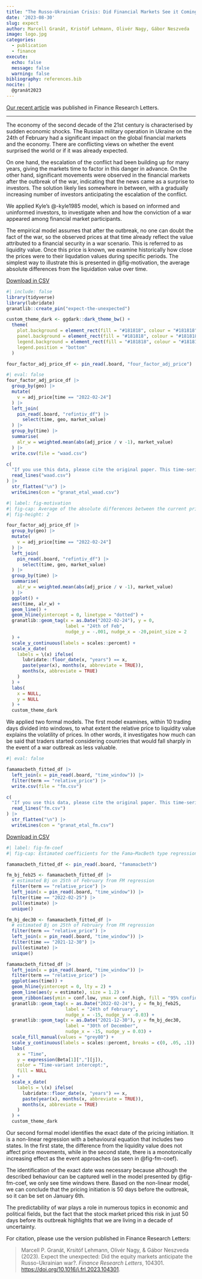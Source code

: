 ```yaml
---
title: "The Russo-Ukrainian Crisis: Did Financial Markets See it Coming?"
date: '2023-08-30'
slug: expect
author: Marcell Granát, Kristóf Lehmann, Olivér Nagy, Gábor Neszveda
image: logo.jpg
categories: 
  - publication
  - finance
execute: 
  echo: false
  message: false
  warning: false
bibliography: references.bib
nocite: |
  @granát2023
---
```


[Our recent article](https://www.sciencedirect.com/science/article/pii/S1544612323006736) was published in Finance Research Letters.

------------------------------------------------------------------------

The economy of the second decade of the 21st century is characterised by sudden economic shocks. The Russian military operation in Ukraine on the 24th of February had a significant impact on the global financial markets and the economy. There are conflicting views on whether the event surprised the world or if it was already expected.

On one hand, the escalation of the conflict had been building up for many years, giving the markets time to factor in this danger in advance. On the other hand, significant movements were observed in the financial markets after the outbreak of the war, indicating that the news came as a surprise to investors. The solution likely lies somewhere in between, with a gradually increasing number of investors anticipating the escalation of the conflict.

We applied Kyle's \@-kyle1985 model, which is based on informed and uninformed investors, to investigate when and how the conviction of a war appeared among financial market participants.

The empirical model assumes that after the outbreak, no one can doubt the fact of the war, so the observed prices at that time already reflect the value attributed to a financial security in a war scenario. This is referred to as liquidity value. Once this price is known, we examine historically how close the prices were to their liqudation values during specific periods. The simplest way to illustrate this is presented in @fig-motivation, the average absolute differences from the liquidation value over time.

<a href="https://raw.githubusercontent.com/MarcellGranat/website/main/posts/expect-the-unexpected/granat_etal_waad.csv" download class="btn btn-primary">Download in CSV</a>

```r
#| include: false
library(tidyverse)
library(lubridate)
granatlib::create_pin("expect-the-unexpected")

custom_theme_dark <- ggdark::dark_theme_bw() + 
  theme(
    plot.background = element_rect(fill = "#181818", colour = "#181818"),
    panel.background = element_rect(fill = "#181818", colour = "#181818"),
    legend.background = element_rect(fill = "#181818", colour = "#181818"),
    legend.position = "bottom"
  )
```

```r
four_factor_adj_price_df <- pin_read(.board, "four_factor_adj_price")
```

```r
#| eval: false
four_factor_adj_price_df |> 
  group_by(geo) |> 
  mutate(
    v = adj_price[time == "2022-02-24"]
  ) |> 
  left_join(
    pin_read(.board, "refintiv_df") |> 
      select(time, geo, market_value)
  ) |> 
  group_by(time) |> 
  summarise(
    alr_w = weighted.mean(abs(adj_price / v -1), market_value)
  ) |> 
  write.csv(file = "waad.csv")

c(
  "If you use this data, please cite the original paper. This time-series is the datapoints from Figure 3 in Granát, M. P., Lehmann, K., Nagy, O., & Neszveda, G. (2023). Expect the unexpected: Did the equity markets anticipate the Russo-Ukrainian war?. Finance Research Letters, 104301.", 
  read_lines("waad.csv")
) |> 
  str_flatten("\n") |> 
  writeLines(con = "granat_etal_waad.csv")
```

```r
#| label: fig-motivation
#| fig-cap: Average of the absolute differences between the current price indices and their value at the outbreak of the war.
#| fig-height: 2

four_factor_adj_price_df |> 
  group_by(geo) |> 
  mutate(
    v = adj_price[time == "2022-02-24"]
  ) |> 
  left_join(
    pin_read(.board, "refintiv_df") |> 
      select(time, geo, market_value)
  ) |> 
  group_by(time) |> 
  summarise(
    alr_w = weighted.mean(abs(adj_price / v -1), market_value)
  ) |> 
  ggplot() +
  aes(time, alr_w) +
  geom_line() + 
  geom_hline(yintercept = 0, linetype = "dotted") + 
  granatlib::geom_tag(x = as.Date("2022-02-24"), y = 0, 
                      label = "24th of Feb",
                      nudge_y = -.001, nudge_x = -20,point_size = 2
  ) +
  scale_y_continuous(labels = scales::percent) + 
  scale_x_date(
    labels = \(x) ifelse(
      lubridate::floor_date(x, "years") == x, 
      paste(year(x), months(x, abbreviate = TRUE)),
      months(x, abbreviate = TRUE)
    )
  ) +
  labs(
    x = NULL,
    y = NULL
  ) + 
  custom_theme_dark
```

We applied two formal models. The first model examines, within 10 trading days divided into windows, to what extent the relative price to liquidity value explains the volatility of prices. In other words, it investigates how much can be said that traders started considering countries that would fall sharply in the event of a war outbreak as less valuable.

```r
#| eval: false

famamacbeth_fitted_df |> 
  left_join(x = pin_read(.board, "time_window")) |> 
  filter(term == "relative_price") |> 
  write.csv(file = "fm.csv")

c(
  "If you use this data, please cite the original paper. This time-series is the datapoints from Table 3 in Granát, M. P., Lehmann, K., Nagy, O., & Neszveda, G. (2023). Expect the unexpected: Did the equity markets anticipate the Russo-Ukrainian war?. Finance Research Letters, 104301.", 
  read_lines("fm.csv")
) |> 
  str_flatten("\n") |> 
  writeLines(con = "granat_etal_fm.csv")  
```

<a href="https://raw.githubusercontent.com/MarcellGranat/website/main/posts/expect-the-unexpected/granat_etal_fm.csv" download class="btn btn-primary">Download in CSV</a>

```r
#| label: fig-fm-coef
#| fig-cap: Estimated coefficients for the Fama–MacBeth type regression models. The time series shows the effect of the difference from the liquidation value on the price change (a higher value means faster convergence).

famamacbeth_fitted_df <- pin_read(.board, "famamacbeth")

fm_bj_feb25 <- famamacbeth_fitted_df |> 
  # estimated Bj on 25th of February from FM regression 
  filter(term == "relative_price") |> 
  left_join(x = pin_read(.board, "time_window")) |> 
  filter(time == "2022-02-25") |> 
  pull(estimate) |> 
  unique()

fm_bj_dec30 <- famamacbeth_fitted_df |> 
  # estimated Bj on 25th of February from FM regression 
  filter(term == "relative_price") |> 
  left_join(x = pin_read(.board, "time_window")) |> 
  filter(time == "2021-12-30") |> 
  pull(estimate) |> 
  unique()

famamacbeth_fitted_df |> 
  left_join(x = pin_read(.board, "time_window")) |> 
  filter(term == "relative_price") |> 
  ggplot(aes(time)) + 
  geom_hline(yintercept = 0, lty = 2) +
  geom_line(aes(y = estimate), size = 1.2) + 
  geom_ribbon(aes(ymin = conf.low, ymax = conf.high, fill = "95% confidence intervals"), alpha = .2, size = .2, color = "grey70") + 
  granatlib::geom_tag(x = as.Date("2022-02-24"), y = fm_bj_feb25, 
                      label = "24th of February",
                      nudge_x = -15, nudge_y = -0.03) +
  granatlib::geom_tag(x = as.Date("2021-12-30"), y = fm_bj_dec30,
                      label = "30th of December",
                      nudge_x = -15, nudge_y = 0.03) +
  scale_fill_manual(values = "grey80") +
  scale_y_continuous(labels = scales::percent, breaks = c(0, .05, .1)) +
  labs(
    x = "Time", 
    y = expression(Beta[1][","][j]),
    color = "Time-variant intercept:",
    fill = NULL
  ) + 
  scale_x_date(
    labels = \(x) ifelse(
      lubridate::floor_date(x, "years") == x, 
      paste(year(x), months(x, abbreviate = TRUE)),
      months(x, abbreviate = TRUE)
    )
  ) +
  custom_theme_dark
```

Our second formal model identifies the exact date of the pricing initiation. It is a non-linear regression with a behavioural equation that includes two states. In the first state, the difference from the liquidity value does not affect price movements, while in the second state, there is a monotonically increasing effect as the event approaches (as seen in @fig-fm-coef).

The identification of the exact date was necessary because although the described behaviour can be captured well in the model presented by @fig-fm-coef, we only see time windows there. Based on the non-linear model, we can conclude that the pricing initiation is 50 days before the outbreak, so it can be set on January 6th.

The predictability of war plays a role in numerous topics in economic and political fields, but the fact that the stock market priced this risk in just 50 days before its outbreak highlights that we are living in a decade of uncertainty.

For citation, please use the version published in Finance Research Letters:

> Marcell P. Granát, Krsitóf Lehmann, Olivér Nagy, & Gábor Neszveda (2023). Expect the unexpected: Did the equity markets anticipate the Russo-Ukrainian war?. *Finance Research Letters*, 104301. <https://doi.org/10.1016/j.frl.2023.104301>.
